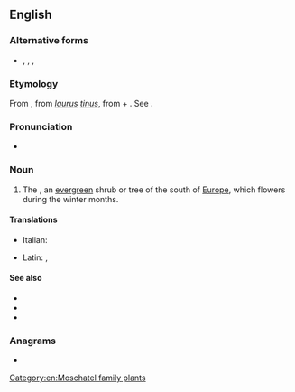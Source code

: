 ==English==

===Alternative forms===
* {{l|en|laurustine}}, {{l|en|laurestina}}, {{l|en|laurustinus}}, {{l|en|lauristinus}}

===Etymology===
From {{etyl|NL.|en}} {{m|la|laurustinus|}}, from ''[[laurus]] [[tinus]]'', from {{etyl|la|en}} {{m|la|laurus||laurel}} + {{m|la|tinus||Viburnum tinus}}. See {{m|en|laurel}}.

===Pronunciation===
* {{a|UK}} {{IPA|en|/ˈlɒɹ.əs.tiːn/|/ˈlɔːɹ.əs.tiːn/}}

===Noun===
{{en-noun}}

# The {{taxlink|Viburnum tinus|species|noshow=1}}, an [[evergreen]] shrub or tree of the south of [[Europe]], which flowers during the winter months.

====Translations====
{{trans-top|''Viburnum tinus''}}
* Italian: {{t+|it|lentaggine|f}}
{{trans-mid}}
* Latin: {{t|la|laurestina}}, {{t|la|tinus|f}}
{{trans-bottom}}

====See also====
* {{projectlink|wikipedia}}
* {{specieslite|Viburnum tinus}}
* {{commonslite|Viburnum tinus}}

===Anagrams===
* {{anagrams|en|a=aeeilnrstu|lineatures|neutralise|reinsulate}}

[[Category:en:Moschatel family plants]]